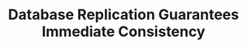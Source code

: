 ---
id: "db_tf_010"
questionType: "TRUE_FALSE"
title: "Database Replication Guarantees Immediate Consistency"
statement: "Replication always ensures all replicas have the same data instantly."
difficulty: "HARD"
category: "Database"
correctAnswer: false
explanation: "Replication can be asynchronous, so data consistency might lag."
---